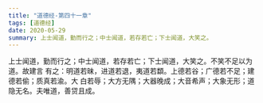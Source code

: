 ```yaml
---
title: "道德经-第四十一章"
tags: [道德经]
date: 2020-05-29
summary: 上士闻道，勤而行之；中士闻道，若存若亡；下士闻道，大笑之。
---
```


上士闻道，勤而行之；中士闻道，若存若亡；下士闻道，大笑之。不笑不足以为道。故建言
有之：明道若昧，进道若退，夷道若纇。上德若谷；广德若不足；建德若偷；质真若渝。大
白若辱；大方无隅；大器晚成；大音希声；大象无形；道隐无名。夫唯道，善贷且成。

